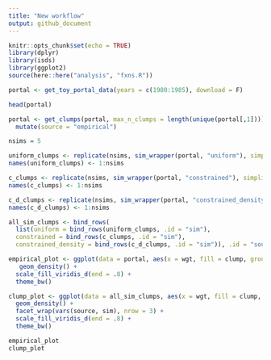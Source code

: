 ```yaml
---
title: "New workflow"
output: github_document
---
```


```r
knitr::opts_chunk$set(echo = TRUE)
library(dplyr)
library(isds)
library(ggplot2)
source(here::here("analysis", "fxns.R"))
```

```r

portal <- get_toy_portal_data(years = c(1980:1985), download = F)

head(portal)

portal <- get_clumps(portal, max_n_clumps = length(unique(portal[,1]))) %>%
  mutate(source = "empirical")

nsims = 5
```

```r
uniform_clumps <- replicate(nsims, sim_wrapper(portal, "uniform"), simplify = F)
names(uniform_clumps) <- 1:nsims

c_clumps <- replicate(nsims, sim_wrapper(portal, "constrained"), simplify = F)
names(c_clumps) <- 1:nsims

c_d_clumps <- replicate(nsims, sim_wrapper(portal, "constrained_density"), simplify = F)
names(c_d_clumps) <- 1:nsims

```

```r

all_sim_clumps <- bind_rows(
  list(uniform = bind_rows(uniform_clumps, .id = "sim"), 
  constrained = bind_rows(c_clumps, .id = "sim"), 
  constrained_density = bind_rows(c_d_clumps, .id = "sim")), .id = "source")

empirical_plot <- ggplot(data = portal, aes(x = wgt, fill = clump, group = clump)) +
   geom_density() +
  scale_fill_viridis_d(end = .8) +
  theme_bw()

clump_plot <- ggplot(data = all_sim_clumps, aes(x = wgt, fill = clump, group = clump)) +
  geom_density() +
  facet_wrap(vars(source, sim), nrow = 3) +
  scale_fill_viridis_d(end = .8) +
  theme_bw()

empirical_plot
clump_plot

```
